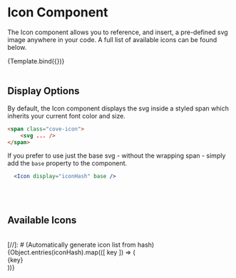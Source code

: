 

<Meta
  title="Components/UI/Icon"
  component={Icon}
/>


# Icon Component
The Icon component allows you to reference, and insert, a pre-defined svg image anywhere in your code. A full list of available icons can be found below.

<Canvas sourceState="shown" withSource="open">
  <Story name="Example"
         args={{
           display: 'mapFolded',
           size: 120,
           color: '#60a4d5',
           style: {
             display: 'block',
             marginLeft: 'auto',
             marginRight: 'auto'
           },
           base: true
         }}
  >
    {Template.bind({})}
  </Story>
</Canvas>

<ArgsTable story="Example"/>

<br/>
<br/>

## Display Options
By default, the Icon component displays the svg inside a styled span which inherits your current font color and size.

```html
<span class="cove-icon">
    <svg ... />
</span>
```

If you prefer to use just the base svg - without the wrapping span - simply add the `base` property to the component.
```jsx
  <Icon display="iconHash" base />
```

<br/>
<br/>

## Available Icons

<br/>

<div className="cove-grid cove-grid--gap--3">
  [//]: # (Automatically generate icon list from hash)
  {Object.entries(iconHash).map(([ key ]) => (
    <div className="icon-grid cove-grid__col--4 cove-grid__col--md-3 cove-grid__col--lg-2 mb-1" key={key}>
      <div className="icon-demo">
        <Icon display={key} base/>
      </div>
      <Label upperCase={false}>{key}</Label>
    </div>
  ))}
</div>

<style>
{`
  @import url('https://fonts.googleapis.com/css2?family=Inter&display=swap');
  .icon-grid {
    font-family: 'Inter', sans-serif;
  }

  .icon-demo {
    display: flex;
    align-items: center;
    justify-content: center;
    flex-direction: column;
    border-radius: 12px;
    background: #fff;
    border: 1px solid #e5e7eb;
    overflow: hidden;
    width: 100%;
    aspect-ratio: 1/1;
    color: #43556f;
  }

  .icon-demo svg {
    width: 55px;
    max-height: 40px;
    flex: 1 1 auto;
  }

  .icon-grid .cove-label {
    display: block;
    text-align: center;
    margin-top: 1rem;
    color: rgb(100, 116, 139);
    font-family: sans-serif;
    font-size: 14px;
    cursor: text;
    user-select: text;
  }
`}
</style>
